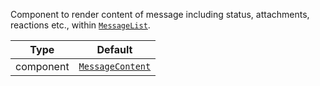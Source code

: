 Component to render content of message including status, attachments, reactions etc., within [`MessageList`](../../../../ui-components/message_list.mdx).

| Type | Default |
| - | - |
| component | [`MessageContent`](../../../../ui-components/message_content.mdx) |
